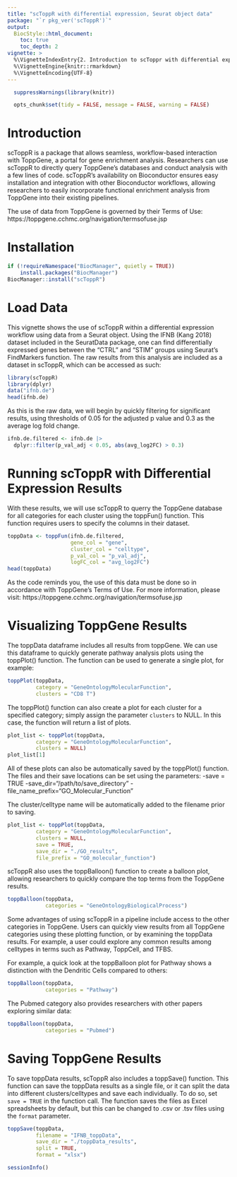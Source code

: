 ```yaml
---
title: "scToppR with differential expression, Seurat object data"
package: "`r pkg_ver('scToppR')`"
output:
  BiocStyle::html_document:
    toc: true
    toc_depth: 2
vignette: >
  %\VignetteIndexEntry{2. Introduction to scToppr with differential expression using Seurat object data}
  %\VignetteEngine{knitr::rmarkdown}
  %\VignetteEncoding{UTF-8}
---
```


```r
  suppressWarnings(library(knitr))

  opts_chunk$set(tidy = FALSE, message = FALSE, warning = FALSE)
```

# Introduction
scToppR is a package that allows seamless, workflow-based interaction with ToppGene, a portal for gene enrichment analysis. Researchers can use scToppR to directly query ToppGene's databases and conduct analysis with a few lines of code. scToppR's availability on Bioconductor ensures easy installation and integration with other Bioconductor workflows, allowing researchers to easily incorporate functional enrichment analysis from ToppGene into their existing pipelines.

The use of data from ToppGene is governed by their Terms of Use:
https://toppgene.cchmc.org/navigation/termsofuse.jsp 



# Installation

```r
if (!requireNamespace("BiocManager", quietly = TRUE))
    install.packages("BiocManager")
BiocManager::install("scToppR")  
```


# Load Data 
This vignette shows the use of scToppR within a differential expression workflow using data from a Seurat object. Using the IFNB (Kang 2018) dataset included in the SeuratData package, one can find differentially expressed genes between the "CTRL" and "STIM" groups using Seurat's FindMarkers function. 
The raw results from this analysis are included as a dataset in scToppR, which can be accessed as such:

```r
library(scToppR)
library(dplyr)
data("ifnb.de")
head(ifnb.de)
```

As this is the raw data, we will begin by quickly filtering for significant results, using thresholds of 0.05 for the adjusted p value and 0.3 as the average log fold change.

```r
ifnb.de.filtered <- ifnb.de |>
  dplyr::filter(p_val_adj < 0.05, abs(avg_log2FC) > 0.3)
```

# Running scToppR with Differential Expression Results
With these results, we will use scToppR to querry the ToppGene database for all categories for each cluster using the toppFun() function. This function requires users to specify the columns in their dataset.

```r
toppData <- toppFun(ifnb.de.filtered,
                    gene_col = "gene",
                    cluster_col = "celltype",
                    p_val_col = "p_val_adj",
                    logFC_col = "avg_log2FC")
head(toppData)
```

As the code reminds you, the use of this data must be done so in accordance with ToppGene's Terms of Use. For more information, please visit: https://toppgene.cchmc.org/navigation/termsofuse.jsp

# Visualizing ToppGene Results
The toppData dataframe includes all results from toppGene. We can use this dataframe to quickly generate pathway analysis plots using the toppPlot() function. The function can be used to generate a single plot, for example:

```r
toppPlot(toppData, 
         category = "GeneOntologyMolecularFunction", 
         clusters = "CD8 T")
```

The toppPlot() function can also create a plot for each cluster for a specified category; simply assign the parameter `clusters` to NULL. In this case, the function will return a list of plots.

```r
plot_list <- toppPlot(toppData, 
         category = "GeneOntologyMolecularFunction", 
         clusters = NULL)
plot_list[1]
```


All of these plots can also be automatically saved by the toppPlot() function. The files and their save locations can be set using the parameters:
-save = TRUE
-save_dir="/path/to/save_directory"
-file_name_prefix="GO_Molecular_Function"

The cluster/celltype name will be automatically added to the filename prior to saving.

```r
plot_list <- toppPlot(toppData, 
         category = "GeneOntologyMolecularFunction", 
         clusters = NULL,
         save = TRUE,
         save_dir = "./GO_results",
         file_prefix = "GO_molecular_function")
```

scToppR also uses the toppBalloon() function to create a balloon plot, allowing researchers to quickly compare the top terms from the ToppGene results.

```r
toppBalloon(toppData,
            categories = "GeneOntologyBiologicalProcess")
```

Some advantages of using scToppR in a pipeline include access to the other categories in ToppGene. Users can quickly view results from all ToppGene categories using these plotting function, or by examining the toppData results. For example, a user could explore any common results among celltypes in terms such as Pathway, ToppCell, and TFBS.

For example, a quick look at the toppBalloon plot for Pathway shows a distinction with the Dendritic Cells compared to others:

```r
toppBalloon(toppData,
            categories = "Pathway")
```

The Pubmed category also provides researchers with other papers exploring similar data:

```r
toppBalloon(toppData,
            categories = "Pubmed")
```

# Saving ToppGene Results
To save toppData results, scToppR also includes a toppSave() function. This function can save the toppData results as a single file, or it can split the data into different clusters/celltypes and save each individually. To do so, set `save = TRUE` in the function call. The function saves the files as Excel spreadsheets by default, but this can be changed to .csv or .tsv files using the `format` parameter.

```r

toppSave(toppData,
         filename = "IFNB_toppData",
         save_dir = "./toppData_results",
         split = TRUE,
         format = "xlsx")

```


```r
sessionInfo()
```
